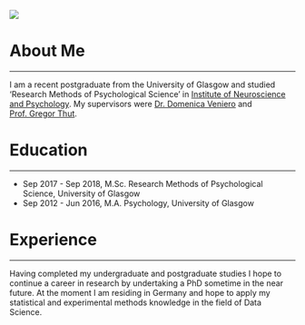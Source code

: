 <div class="fluid-row">
<div class="row">&nbsp;</div>
<div class="row">

<div class="col-md-2 hidden-sm hidden-xs"><img src = "images/profile_pic.jpg" class=""></div>

<div class="col-md-8 col-sm-10 col-sm-offset-1 col-md-offset-0">

# About Me
<hr>
I am a recent postgraduate from the University of Glasgow and studied 'Research Methods of Psychological Science' in [Institute of Neuroscience and Psychology](http://www.gla.ac.uk/researchinstitutes/neurosciencepsychology/).
My supervisors were [Dr. Domenica Veniero](https://www.gla.ac.uk/researchinstitutes/neurosciencepsychology/staff/domenicaveniero/) and [Prof. Gregor Thut](https://www.gla.ac.uk/researchinstitutes/neurosciencepsychology/staff/gregorthut/).

# Education
<hr>
* Sep 2017 - Sep 2018, M.Sc. Research Methods of Psychological Science, University of Glasgow
* Sep 2012 - Jun 2016, M.A. Psychology, University of Glasgow

# Experience
<hr>
Having completed my undergraduate and postgraduate studies I hope to continue a career in research by undertaking a PhD sometime in the near future. At the moment I am residing in Germany and hope to apply my statistical and experimental methods knowledge in the field of Data Science. 

</div>
</div>
</div>
